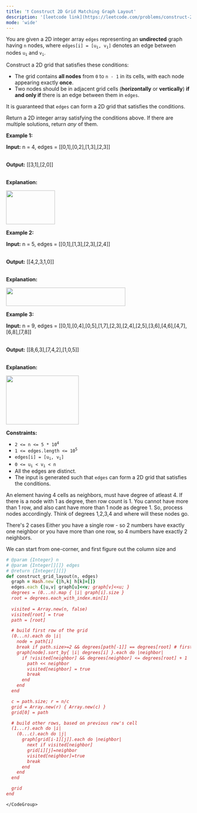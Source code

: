 ```yaml
---
title: '❗️ Construct 2D Grid Matching Graph Layout'
description: '[leetcode link](https://leetcode.com/problems/construct-2d-grid-matching-graph-layout/description/)'
mode: 'wide'
---
```

<Tabs>
  <Tab title="Question" icon="circle-question" iconType="regular">
    <Card>
      <p>You are given a 2D integer array <code>edges</code> representing an <strong>undirected</strong> graph having <code>n</code> nodes, where <code>edges[i] = [u<sub>i</sub>, v<sub>i</sub>]</code> denotes an edge between nodes <code>u<sub>i</sub></code> and <code>v<sub>i</sub></code>.</p>  <p>Construct a 2D grid that satisfies these conditions:</p>  <ul>  <li>The grid contains <strong>all nodes</strong> from <code>0</code> to <code>n - 1</code> in its cells, with each node appearing exactly <strong>once</strong>.</li>  <li>Two nodes should be in adjacent grid cells (<strong>horizontally</strong> or <strong>vertically</strong>) <strong>if and only if</strong> there is an edge between them in <code>edges</code>.</li> </ul>  <p>It is guaranteed that <code>edges</code> can form a 2D grid that satisfies the conditions.</p>  <p>Return a 2D integer array satisfying the conditions above. If there are multiple solutions, return <em>any</em> of them.</p>   <p><strong class="example">Example 1:</strong></p>  <div class="example-block"> <p><strong>Input:</strong> <span class="example-io">n = 4, edges = [[0,1],[0,2],[1,3],[2,3]]</span></p>  <p><br/> <strong>Output:</strong> <span class="example-io">[[3,1],[2,0]]</span></p>  <p><br/> <strong>Explanation:</strong></p>  <p><img alt="" src="https://assets.leetcode.com/uploads/2024/08/11/screenshot-from-2024-08-11-14-07-59.png" style="width: 133px; height: 92px;" /></p> </div>  <p><strong class="example">Example 2:</strong></p>  <div class="example-block"> <p><strong>Input:</strong> <span class="example-io">n = 5, edges = [[0,1],[1,3],[2,3],[2,4]]</span></p>  <p><br/> <strong>Output:</strong> <span class="example-io">[[4,2,3,1,0]]</span></p>  <p><br/> <strong>Explanation:</strong></p>  <p><img src="https://assets.leetcode.com/uploads/2024/08/11/screenshot-from-2024-08-11-14-06-02.png" style="width: 325px; height: 50px;" /></p> </div>  <p><strong class="example">Example 3:</strong></p>  <div class="example-block"> <p><strong>Input:</strong> <span class="example-io">n = 9, edges = [[0,1],[0,4],[0,5],[1,7],[2,3],[2,4],[2,5],[3,6],[4,6],[4,7],[6,8],[7,8]]</span></p>  <p><br/> <strong>Output:</strong> <span class="example-io">[[8,6,3],[7,4,2],[1,0,5]]</span></p>  <p><br/> <strong>Explanation:</strong></p>  <p><img alt="" src="https://assets.leetcode.com/uploads/2024/08/11/screenshot-from-2024-08-11-14-06-38.png" style="width: 198px; height: 133px;" /></p> </div>   <p><strong>Constraints:</strong></p>  <ul>  <li><code>2 &lt;= n &lt;= 5 * 10<sup>4</sup></code></li>  <li><code>1 &lt;= edges.length &lt;= 10<sup>5</sup></code></li>  <li><code>edges[i] = [u<sub>i</sub>, v<sub>i</sub>]</code></li>  <li><code>0 &lt;= u<sub>i</sub> &lt; v<sub>i</sub> &lt; n</code></li>  <li>All the edges are distinct.</li>  <li>The input is generated such that <code>edges</code> can form a 2D grid that satisfies the conditions.</li> </ul> 
    </Card>
  </Tab>
  <Tab title="Solution" icon="lightbulb" iconType="regular" >
    <Card>
      An element having 4 cells as neighbors, must have degree of atleast 4. If there is a node with 1 as degree, then row count is 1. You cannot have more than 1 row, and also cant have more than 1 node as degree 1. So, process nodes accordingly. Think of degrees 1,2,3,4 and where will these nodes go. 

There's 2 cases
Either you have a single row - so 2 numbers have exactly one neighbor
or you have more than one row, so 4 numbers have exactly 2 neighbors.

We can start from one-corner, and first figure out the column size and 
    </Card>
  <Expandable title="code">
    <CodeGroup dropdown>
```ruby title="Construct 2D Grid Matching Graph Layout" lines
# @param {Integer} n
# @param {Integer[][]} edges
# @return {Integer[][]}
def construct_grid_layout(n, edges)
  graph = Hash.new {|h,k| h[k]=[]}
  edges.each {|u,v| graph[u]<<v; graph[v]<<u; }
  degrees = (0...n).map { |i| graph[i].size }
  root = degrees.each_with_index.min[1]
  
  visited = Array.new(n, false)
  visited[root] = true
  path = [root]

  # build first row of the grid
  (0...n).each do |i|
    node = path[i]
    break if path.size>=2 && degrees[path[-1]] == degrees[root] # first and last of first row have same degree
    graph[node].sort_by{ |i| degrees[i] }.each do |neighbor|
      if !visited[neighbor] && degrees[neighbor] <= degrees[root] + 1
        path << neighbor
        visited[neighbor] = true
        break
      end
    end
  end

  c = path.size; r = n/c
  grid = Array.new(r) { Array.new(c) }
  grid[0] = path

  # build other rows, based on previous row's cell
  (1...r).each do |i|
    (0...c).each do |j|
      graph[grid[i-1][j]].each do |neighbor|
        next if visited[neighbor]
        grid[i][j]=neighbor
        visited[neighbor]=true
        break
      end
    end
  end

  grid
end
```
    </CodeGroup>
  </Expandable>
  </Tab>
</Tabs>